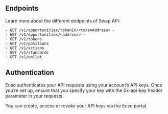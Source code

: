 ## Endpoints

Learn more about the different endpoints of Swap API:

    - GET /v1/opportunities/tokenIn/<tokenAddress> -
    - GET /v1/opportunities/<address> -
    - GET /v1/tokens
    - GET /v1/positions
    - GET /v1/actions
    - GET /v1/standards
    - GET /v1/wallet

## Authentication

Enso authenticates your API requests using your account’s API keys. Once you’re set up, ensure that you specify your key with the 0x-api-key header parameter in your requests.

You can create, access or revoke your API keys via the Enso portal.
